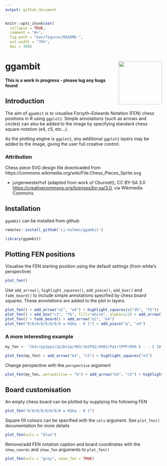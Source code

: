 ```yaml
---
output: github_document
---
```


<!-- README.md is generated from README.Rmd. Please edit that file -->

```r
knitr::opts_chunk$set(
  collapse = TRUE,
  comment = "#>",
  fig.path = "man/figures/README-",
  out.width = "70%",
  dpi = 300)
```

# ggambit <img src="data-raw/hex-logo/ggambit-hex-logo.png" align="right" height="139"/>

**This is a work in progress - please log any bugs found**

## Introduction
The aim of `ggambit` is to visualise Forsyth–Edwards Notation (FEN) chess positions in R using `ggplot2`. Simple annotations (such as arrows and circles) can also be added to the image by specifying standard chess square notation (e4, c5, etc...). 

As the plotting engine is `ggplot2`, any additional `ggplot2` layers may be added to the image, giving the user full creative control.

### Attribution
Chess piece SVG design file downloaded from https://commons.wikimedia.org/wiki/File:Chess_Pieces_Sprite.svg
  
  * jurgenwesterhof (adapted from work of Cburnett), CC BY-SA 3.0 <https://creativecommons.org/licenses/by-sa/3.0>, via Wikimedia Commons

## Installation
`ggambit` can be installed from github
```r
remotes::install_github('cj-holmes/ggambit')
```

```r
library(ggambit)
```

## Plotting FEN positions
Visualise the FEN starting position using the default settings (from white's perspective)
```r
plot_fen()
```

Use `add_arrow()`, `highlight_squares()`, `add_piece()`, `add_box()` and `fade_board()` to include simple annotations specified by chess board squares. These annotations are added to the plot in layers.
```r
plot_fen() + add_arrow("e2", "e4") + highlight_squares(c("d5", "f5"))
plot_fen() + add_box("c3", "f6", fill="white", alpha=1/2) + add_arrow("g1", "f3")
plot_fen() + fade_board() + add_arrow("e2", "e4")
plot_fen("8/8/8/8/8/8/8/8 w KQkq - 0 1") + add_piece("q", "e4")
```

### A more interesting example
```r
my_fen <- "2k4r/pp3pp1/2p1bn1p/4N3/1b2PQ2/4KB2/Pq1r1PPP/R6R b - - 1 18"
```

```r
plot_fen(my_fen) + add_arrow("b4", "c5") + highlight_squares("e3")
```

Change perspective with the `perspective` argument
```r
plot_fen(my_fen, perspective = "b") + add_arrow("b4", "c5") + highlight_squares("e3")
```

## Board customisation
An empty chess board can be plotted by supplying the following FEN
```r
plot_fen("8/8/8/8/8/8/8/8 w KQkq - 0 1")
```

Square fill colours can be specified with the `cols` argument. See `plot_fen()` documentation for more details
```r
plot_fen(cols = "blue")
```

Remove/add FEN notation caption and board coordinates with the `show_coords` and `show_fen` arguments to `plot_fen()`
```r
plot_fen(cols = "grey", show_fen = TRUE)
```
